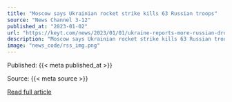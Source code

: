 ```yaml
---
title: "Moscow says Ukrainian rocket strike kills 63 Russian troops"
source: "News Channel 3-12"
published_at: "2023-01-02"
url: "https://keyt.com/news/2023/01/01/ukraine-reports-more-russian-drone-attacks/"
description: "Moscow says Ukrainian rocket strike kills 63 Russian troopsThe post Moscow says Ukrainian rocket strike kills 63 Russian troops appeared first on News Channel 3-12."
image: "news_code/rss_img.png"
---
```



  Published: {{< meta published_at >}}
  

  Source: {{< meta source >}}
  

  [Read full article]({{< meta url >}})
  

